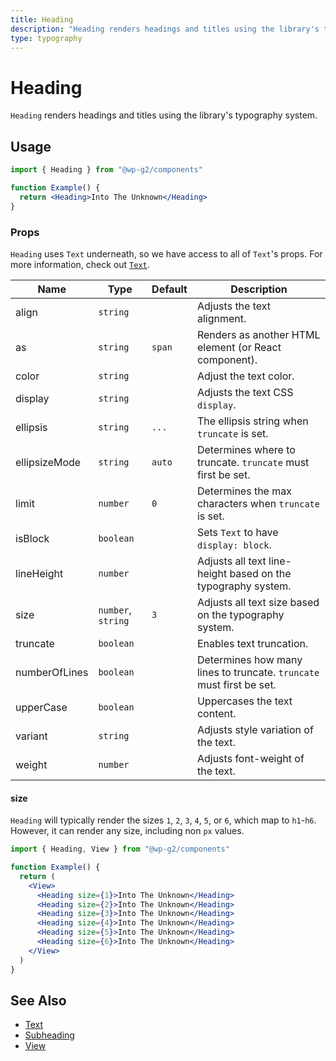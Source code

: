 ```yaml
---
title: Heading
description: "Heading renders headings and titles using the library's typography system."
type: typography
---
```


# Heading

`Heading` renders headings and titles using the library's typography system.

## Usage

```jsx live
import { Heading } from "@wp-g2/components"

function Example() {
  return <Heading>Into The Unknown</Heading>
}
```

### Props

`Heading` uses `Text` underneath, so we have access to all of `Text`'s props. For more information, check out [`Text`](/components/text).

| Name          | Type               | Default | Description                                                          |
| ------------- | ------------------ | ------- | -------------------------------------------------------------------- |
| align         | `string`           |         | Adjusts the text alignment.                                          |
| as            | `string`           | `span`  | Renders as another HTML element (or React component).                |
| color         | `string`           |         | Adjust the text color.                                               |
| display       | `string`           |         | Adjusts the text CSS `display`.                                      |
| ellipsis      | `string`           | `...`   | The ellipsis string when `truncate` is set.                          |
| ellipsizeMode | `string`           | `auto`  | Determines where to truncate. `truncate` must first be set.          |
| limit         | `number`           | `0`     | Determines the max characters when `truncate` is set.                |
| isBlock       | `boolean`          |         | Sets `Text` to have `display: block`.                                |
| lineHeight    | `number`           |         | Adjusts all text line-height based on the typography system.         |
| size          | `number`, `string` | `3`     | Adjusts all text size based on the typography system.                |
| truncate      | `boolean`          |         | Enables text truncation.                                             |
| numberOfLines | `boolean`          |         | Determines how many lines to truncate. `truncate` must first be set. |
| upperCase     | `boolean`          |         | Uppercases the text content.                                         |
| variant       | `string`           |         | Adjusts style variation of the text.                                 |
| weight        | `number`           |         | Adjusts font-weight of the text.                                     |

#### size

`Heading` will typically render the sizes `1`, `2`, `3`, `4`, `5`, or `6`, which map to `h1`-`h6`. However, it can render any size, including non `px` values.

```jsx live
import { Heading, View } from "@wp-g2/components"

function Example() {
  return (
    <View>
      <Heading size={1}>Into The Unknown</Heading>
      <Heading size={2}>Into The Unknown</Heading>
      <Heading size={3}>Into The Unknown</Heading>
      <Heading size={4}>Into The Unknown</Heading>
      <Heading size={5}>Into The Unknown</Heading>
      <Heading size={6}>Into The Unknown</Heading>
    </View>
  )
}
```

## See Also

- [Text](./text)
- [Subheading](./subheading)
- [View](./view)
